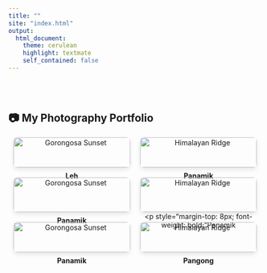 ```yaml
---
title: ""
site: "index.html"
output:
  html_document:
    theme: cerulean
    highlight: textmate
    self_contained: false
---
```


<br><br>

## 📷 My Photography Portfolio

<!-- Lightbox2 CSS and JS -->
<link href="https://cdnjs.cloudflare.com/ajax/libs/lightbox2/2.11.4/css/lightbox.min.css" rel="stylesheet">
<script src="https://cdnjs.cloudflare.com/ajax/libs/lightbox2/2.11.4/js/lightbox.min.js"></script>


<div style="display: flex; flex-wrap: wrap; gap: 20px; justify-content: center;">

  <!-- Row 1 -->
  <div style="flex: 0 1 calc(50% - 20px); text-align: center;">
   <a href="images/photography/1.JPG" data-lightbox="gallery" data-title="Gorongosa Sunset">
      <img src="images/photography/1.JPG" alt="Gorongosa Sunset" style="width: 100%; border-radius: 8px; box-shadow: 0 4px 8px rgba(0,0,0,0.1);">
   </a>
    <p style="margin-top: 8px; font-weight: bold;">Leh</p>
  </div>

  <div style="flex: 0 1 calc(50% - 20px); text-align: center;">
   <a href="images/photography/2.JPG" data-lightbox="gallery" data-title="Himalayan Ridge">
      <img src="images/photography/2.JPG" alt="Himalayan Ridge" style="width: 100%; border-radius: 8px; box-shadow: 0 4px 8px rgba(0,0,0,0.1);">
   </a>
    <p style="margin-top: 8px; font-weight: bold;">Panamik</p>
  </div>

 <!-- Row 1 -->
  <div style="flex: 0 1 calc(50% - 20px); text-align: center;">
   <a href="images/photography/3.JPG" data-lightbox="gallery" data-title="Gorongosa Sunset">
      <img src="images/photography/3.JPG" alt="Gorongosa Sunset" style="width: 100%; border-radius: 8px; box-shadow: 0 4px 8px rgba(0,0,0,0.1);">
   </a>
    <p style="margin-top: 8px; font-weight: bold;">Panamik</p>
  </div>

  <div style="flex: 0 1 calc(50% - 20px); text-align: center;">
   <a href="images/photography/4.JPG" data-lightbox="gallery" data-title="Himalayan Ridge">
      <img src="images/photography/4.JPG" alt="Himalayan Ridge" style="width: 100%; border-radius: 8px; box-shadow: 0 4px 8px rgba(0,0,0,0.1);">
   </a>
    <p style="margin-top: 8px; font-weight: bold;"Panamik</p>
  </div>

  <!-- Row 1 -->
  <div style="flex: 0 1 calc(50% - 20px); text-align: center;">
   <a href="images/photography/5.JPG" data-lightbox="gallery" data-title="Gorongosa Sunset">
      <img src="images/photography/5.JPG" alt="Gorongosa Sunset" style="width: 100%; border-radius: 8px; box-shadow: 0 4px 8px rgba(0,0,0,0.1);">
   </a>
    <p style="margin-top: 8px; font-weight: bold;">Panamik</p>
  </div>

  <div style="flex: 0 1 calc(50% - 20px); text-align: center;">
   <a href="images/photography/2.JPG" data-lightbox="gallery" data-title="Himalayan Ridge">
      <img src="images/photography/6.JPG" alt="Himalayan Ridge" style="width: 100%; border-radius: 8px; box-shadow: 0 4px 8px rgba(0,0,0,0.1);">
   </a>
    <p style="margin-top: 8px; font-weight: bold;">Pangong</p>
  </div>

</div>